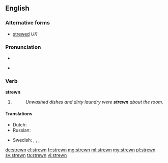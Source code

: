 ==English==

===Alternative forms===
* [[strewed]] ''UK''

===Pronunciation===
* {{IPA|/ˈstrʊən/}}
* {{audio|en-us-strewn.ogg|Audio (US)}}
*: {{rhymes|uːn}}

===Verb===
'''strewn'''

# {{past participle of|strew}}
#: ''Unwashed dishes and dirty laundry were '''strewn''' about the room.''

====Translations====
{{trans-top|Past participle of to strew}}
* Dutch: {{t+|nl|gestrooid}}
* Russian: {{t-|ru|разбросанный}}
{{trans-mid}}
* Swedish: {{t|sv|strödd}}, {{t|sv|utspridd}}, {{t|sv|spridd}}, {{t|sv|uströdd}}
{{trans-bottom}}

[[de:strewn]]
[[el:strewn]]
[[fr:strewn]]
[[mg:strewn]]
[[ml:strewn]]
[[my:strewn]]
[[pl:strewn]]
[[sv:strewn]]
[[ta:strewn]]
[[vi:strewn]]